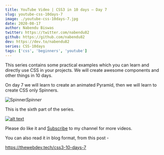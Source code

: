 ```yaml
---
title: YouTube Video | CSS3 in 10 days — Day 7
slug: youtube-css-10days-7
image: ./youtube-css-10days-7.jpg
date: 2020-08-17
author: Nabendu Biswas
twitter: https://twitter.com/nabendu82
github: https://github.com/nabendu82
dev: https://dev.to/nabendu82
series: CSS-10days
tags: ['css', 'beginners', 'youtube']
---
```


This series contains some practical examples which you can learn and directly use CSS in your projects. We will create awesome components and other things in 10 days.

On day 7 we will learn to create an animated Pyramid, then we will learn to create CSS only Spinners.

<div className={styles.image__small}>

![Spinner](https://res.cloudinary.com/dxkxvfo2o/image/upload/v1597772173/css3-day7-anim_e3dhxr.gif)*Spinner*

</div>

This is the sixth part of the series.

<div className={styles.image__small}>

[![alt text](https://res.cloudinary.com/dxkxvfo2o/image/upload/v1597772173/css3-day7_mad1wk.png)](https://youtu.be/ngjobtBoYzs "CSS Day-7")

</div>

Please do like it and [Subscribe](https://www.youtube.com/channel/UCRf7mazcufqZxd2pR3oQJuQ?sub_confirmation=1) to my channel for more videos.

You can also read it in blog format, from this post -

https://thewebdev.tech/css3-10-days-7

